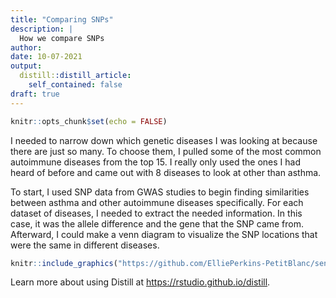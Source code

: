 ```yaml
---
title: "Comparing SNPs"
description: |
  How we compare SNPs
author: 
date: 10-07-2021
output:
  distill::distill_article:
    self_contained: false
draft: true
---
```



```r
knitr::opts_chunk$set(echo = FALSE)
```

I needed to narrow down which genetic diseases I was looking at because there are just so many. To choose them, I pulled some of the most common autoimmune diseases from the top 15. I really only used the ones I had heard of before and came out with 8 diseases to look at other than asthma.

To start, I used SNP data from GWAS studies to begin finding similarities between asthma and other autoimmune diseases specifically. For each dataset of diseases, I needed to extract the needed information. In this case, it was the allele difference and the gene that the SNP came from. Afterward, I could make a venn diagram to visualize the SNP locations that were the same in different diseases.

```r
knitr::include_graphics("https://github.com/ElliePerkins-PetitBlanc/senior_project/blob/main/SNPs_venn_diagramm2.png")
```


Learn more about using Distill at <https://rstudio.github.io/distill>.


